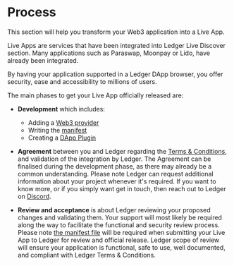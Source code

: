 # Process

This section will help you transform your Web3 application into a Live App.

Live Apps are services that have been integrated into Ledger Live Discover section. Many applications such as Paraswap, Moonpay or Lido, have already been integrated. 

By having your application supported in a Ledger DApp browser, you offer security, ease and accessibility to millions of users.

The main phases to get your Live App officially released are:

- **Development** which includes:
  - Adding a [Web3 provider](./dapp/dapp-customisation/)
  - Writing the [manifest](./dapp/manifest/)
  - Creating a [DApp Plugin](./dapp/embedded-plugin/plugin/)
 
- **Agreement** between you and Ledger regarding the [Terms & Conditions](https://shop.ledger.com/pages/ledger-live-integration-terms-and-conditions), and validation of the integration by Ledger. The Agreement can be finalised during the development phase, as there may already be a common understanding. Please note Ledger can request additional information about your project whenever it's required. If you want to know more, or if you simply want get in touch, then reach out to Ledger on [Discord](https://developers.ledger.com/discord/).

- **Review and acceptance** is about Ledger reviewing your proposed changes and validating them. Your support will most likely be required along the way to facilitate the functional and security review process. Please note [the manifest file](./dapp/manifest/) will be required when submitting your Live App to Ledger for review and official release. 
Ledger scope of review will ensure your application is functional, safe to use, well documented, and compliant with Ledger Terms & Conditions.

